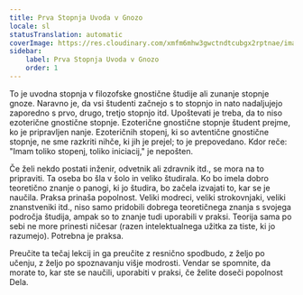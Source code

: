 ```yaml
---
title: Prva Stopnja Uvoda v Gnozo
locale: sl
statusTranslation: automatic
coverImage: https://res.cloudinary.com/xmfm6mhw3gwctndtcubgx2rptnae/image/upload/v1741354450/small_cover_introduccion_a_la_gnosis_57a3fc8d72.webp
sidebar:
    label: Prva Stopnja Uvoda v Gnozo
    order: 1
---
```

To je uvodna stopnja v filozofske gnostične študije ali zunanje stopnje gnoze. Naravno je, da vsi študenti začnejo s to stopnjo in nato nadaljujejo zaporedno s prvo, drugo, tretjo stopnjo itd. Upoštevati je treba, da to niso ezoterične gnostične stopnje. Ezoterične gnostične stopnje študent prejme, ko je pripravljen nanje. Ezoteričnih stopenj, ki so avtentične gnostične stopnje, ne sme razkriti nihče, ki jih je prejel; to je prepovedano. Kdor reče: "Imam toliko stopenj, toliko iniciacij," je nepošten.

Če želi nekdo postati inženir, odvetnik ali zdravnik itd., se mora na to pripraviti. Ta oseba bo šla v šolo in veliko študirala. Ko bo imela dobro teoretično znanje o panogi, ki jo študira, bo začela izvajati to, kar se je naučila. Praksa prinaša popolnost. Veliki modreci, veliki strokovnjaki, veliki znanstveniki itd., niso samo pridobili dobrega teoretičnega znanja s svojega področja študija, ampak so to znanje tudi uporabili v praksi. Teorija sama po sebi ne more prinesti ničesar (razen intelektualnega užitka za tiste, ki jo razumejo). Potrebna je praksa.

Preučite ta tečaj lekcij in ga preučite z resnično spodbudo, z željo po učenju, z željo po spoznavanju višje modrosti. Vendar se spomnite, da morate to, kar ste se naučili, uporabiti v praksi, če želite doseči popolnost Dela.
